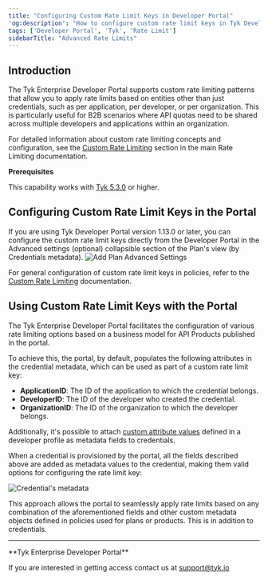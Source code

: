 ```yaml
---
title: "Configuring Custom Rate Limit Keys in Developer Portal"
'og:description': "How to configure custom rate limit keys in Tyk Developer Portal"
tags: ['Developer Portal', 'Tyk', 'Rate Limit']
sidebarTitle: "Advanced Rate Limits"
---
```


## Introduction

The Tyk Enterprise Developer Portal supports custom rate limiting patterns that allow you to apply rate limits based on entities other than just credentials, such as per application, per developer, or per organization. This is particularly useful for B2B scenarios where API quotas need to be shared across multiple developers and applications within an organization.

For detailed information about custom rate limiting concepts and configuration, see the [Custom Rate Limiting](/api-management/rate-limit#custom-rate-limiting) section in the main Rate Limiting documentation.

**Prerequisites**

This capability works with [Tyk 5.3.0](/developer-support/release-notes/dashboard#530-release-notes) or higher.

## Configuring Custom Rate Limit Keys in the Portal


<Note>
If you are using Tyk Developer Portal version 1.13.0 or later, you can configure the custom rate limit keys directly from the Developer Portal in the Advanced settings (optional) collapsible section of the Plan's view (by Credentials metadata).
<img src="/img/dashboard/portal-management/enterprise-portal/portal-plan-advanced-settings.png" alt="Add Plan Advanced Settings" />
</Note>


For general configuration of custom rate limit keys in policies, refer to the [Custom Rate Limiting](/api-management/rate-limit#custom-rate-limiting) documentation.

## Using Custom Rate Limit Keys with the Portal

The Tyk Enterprise Developer Portal facilitates the configuration of various rate limiting options based on a business model for API Products published in the portal.

To achieve this, the portal, by default, populates the following attributes in the credential metadata, which can be used as part of a custom rate limit key:
- **ApplicationID**: The ID of the application to which the credential belongs.
- **DeveloperID**: The ID of the developer who created the credential.
- **OrganizationID**: The ID of the organization to which the developer belongs.

Additionally, it's possible to attach [custom attribute values](/portal/customization/user-model#add-custom-attributes-to-the-user-model) defined in a developer profile as metadata fields to credentials.

When a credential is provisioned by the portal, all the fields described above are added as metadata values to the credential, making them valid options for configuring the rate limit key:

<img src="/img/dashboard/portal-management/enterprise-portal/credential-metadata.png" alt="Credential's metadata" />

This approach allows the portal to seamlessly apply rate limits based on any combination of the aforementioned fields and other custom metadata objects defined in policies used for plans or products. This is in addition to credentials.

---


<Note>
**Tyk Enterprise Developer Portal**

If you are interested in getting access contact us at [support@tyk.io](<mailto:support@tyk.io?subject=Tyk Enterprise Portal Beta>)
</Note>


